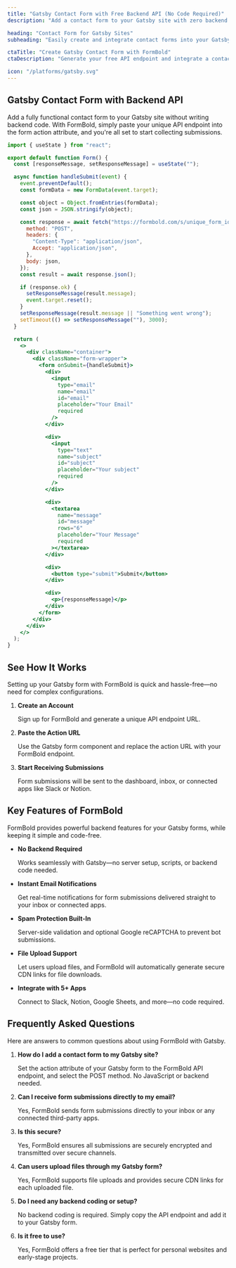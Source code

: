 ```yaml
---
title: "Gatsby Contact Form with Free Backend API (No Code Required)"
description: "Add a contact form to your Gatsby site with zero backend code. Use FormBold’s free API endpoint to collect form submissions instantly—example included."

heading: "Contact Form for Gatsby Sites"
subheading: "Easily create and integrate contact forms into your Gatsby site with zero backend setup. Simply use FormBold’s API endpoint to start collecting submissions instantly."

ctaTitle: "Create Gatsby Contact Form with FormBold"
ctaDescription: "Generate your free API endpoint and integrate a contact form into your Gatsby site in minutes—no backend code required."

icon: "/platforms/gatsby.svg"
---
```


## Gatsby Contact Form with Backend API

Add a fully functional contact form to your Gatsby site without writing backend code. With FormBold, simply paste your unique API endpoint into the form action attribute, and you're all set to start collecting submissions.

```jsx
import { useState } from "react";

export default function Form() {
  const [responseMessage, setResponseMessage] = useState("");

  async function handleSubmit(event) {
    event.preventDefault();
    const formData = new FormData(event.target);

    const object = Object.fromEntries(formData);
    const json = JSON.stringify(object);

    const response = await fetch("https://formbold.com/s/unique_form_id", {
      method: "POST",
      headers: {
        "Content-Type": "application/json",
        Accept: "application/json",
      },
      body: json,
    });
    const result = await response.json();

    if (response.ok) {
      setResponseMessage(result.message);
      event.target.reset();
    }
    setResponseMessage(result.message || "Something went wrong");
    setTimeout(() => setResponseMessage(""), 3000);
  }

  return (
    <>
      <div className="container">
        <div className="form-wrapper">
          <form onSubmit={handleSubmit}>
            <div>
              <input
                type="email"
                name="email"
                id="email"
                placeholder="Your Email"
                required
              />
            </div>

            <div>
              <input
                type="text"
                name="subject"
                id="subject"
                placeholder="Your subject"
                required
              />
            </div>

            <div>
              <textarea
                name="message"
                id="message"
                rows="6"
                placeholder="Your Message"
                required
              ></textarea>
            </div>

            <div>
              <button type="submit">Submit</button>
            </div>

            <div>
              <p>{responseMessage}</p>
            </div>
          </form>
        </div>
      </div>
    </>
  );
}
```

## See How It Works
Setting up your Gatsby form with FormBold is quick and hassle-free—no need for complex configurations.

1. **Create an Account**

	Sign up for FormBold and generate a unique API endpoint URL.

2. **Paste the Action URL**

	Use the Gatsby form component and replace the action URL with your FormBold endpoint.

3. **Start Receiving Submissions**

	Form submissions will be sent to the dashboard, inbox, or connected apps like Slack or Notion.


## Key Features of FormBold

FormBold provides powerful backend features for your Gatsby forms, while keeping it simple and code-free.

- **No Backend Required**

	Works seamlessly with Gatsby—no server setup, scripts, or backend code needed.

- **Instant Email Notifications**

	Get real-time notifications for form submissions delivered straight to your inbox or connected apps.

- **Spam Protection Built-In**

	Server-side validation and optional Google reCAPTCHA to prevent bot submissions.

- **File Upload Support**

	Let users upload files, and FormBold will automatically generate secure CDN links for file downloads.

- **Integrate with 5+ Apps**

	Connect to Slack, Notion, Google Sheets, and more—no code required.

## Frequently Asked Questions

Here are answers to common questions about using FormBold with Gatsby.

1. **How do I add a contact form to my Gatsby site?**

	Set the action attribute of your Gatsby form to the FormBold API endpoint, and select the POST method. No JavaScript or backend needed.

2. **Can I receive form submissions directly to my email?**

	Yes, FormBold sends form submissions directly to your inbox or any connected third-party apps.

3. **Is this secure?**

	Yes, FormBold ensures all submissions are securely encrypted and transmitted over secure channels.

4. **Can users upload files through my Gatsby form?**

	Yes, FormBold supports file uploads and provides secure CDN links for each uploaded file.

5. **Do I need any backend coding or setup?**

	No backend coding is required. Simply copy the API endpoint and add it to your Gatsby form.

6. **Is it free to use?**

	Yes, FormBold offers a free tier that is perfect for personal websites and early-stage projects.
